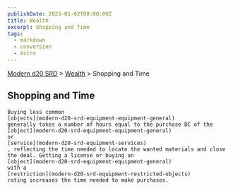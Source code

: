 ```yaml
---
publishDate: 2023-01-02T00:00:00Z
title: Wealth
excerpt: Shopping and Time
tags:
  - markdown
  - conversion
  - Astro
---
```


[Modern d20 SRD](/#modernD20) > [Wealth](modern-d20-srd-wealth-index) > Shopping and Time

## Shopping and Time




    Buying less common
    [objects](modern-d20-srd-equipment-equipment-general)
    generally takes a number of hours equal to the purchase DC of the
    [object](modern-d20-srd-equipment-equipment-general)
    or
    [service](modern-d20-srd-equipment-services)
    , reflecting the time needed to locate the wanted materials and close the deal. Getting a license or buying an
    [object](modern-d20-srd-equipment-equipment-general)
    with a
    [restriction](modern-d20-srd-equipment-restricted-objects)
    rating increases the time needed to make purchases.
